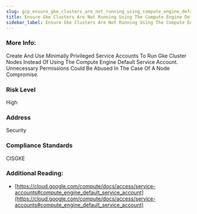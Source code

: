 ```yaml
---
slug: gcp_ensure_gke_clusters_are_not_running_using_compute_engine_default_service_account
title: Ensure Gke Clusters Are Not Running Using The Compute Engine Default Service Account
sidebar_label: Ensure Gke Clusters Are Not Running Using The Compute Engine Default Service Account
---
```


### More Info:

Create And Use Minimally Privileged Service Accounts To Run Gke Cluster Nodes Instead Of Using The Compute Engine Default Service Account. Unnecessary Permissions Could Be Abused In The Case Of A Node Compromise.

### Risk Level

High

### Address

Security

### Compliance Standards

CISGKE

### Additional Reading:

- [https://cloud.google.com/compute/docs/access/service-accounts#compute_engine_default_service_account](https://cloud.google.com/compute/docs/access/service-accounts#compute_engine_default_service_account) 

